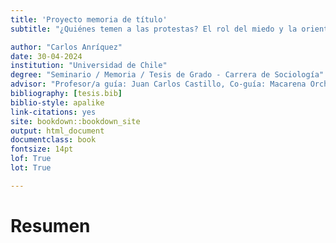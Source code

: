 ---
title: 'Proyecto memoria de título'
subtitle: "¿Quiénes temen a las protestas? El rol del miedo y la orientación política en las justificaciones de violencia en contexto de protesta social."

author: "Carlos Anríquez"
date: 30-04-2024
institution: "Universidad de Chile"
degree: "Seminario / Memoria / Tesis de Grado - Carrera de Sociología"
advisor: "Profesor/a guía: Juan Carlos Castillo, Co-guía: Macarena Orchard"
bibliography: [tesis.bib]
biblio-style: apalike
link-citations: yes
site: bookdown::bookdown_site
output: html_document
documentclass: book
fontsize: 14pt
lof: True
lot: True

---


# Resumen {-}







